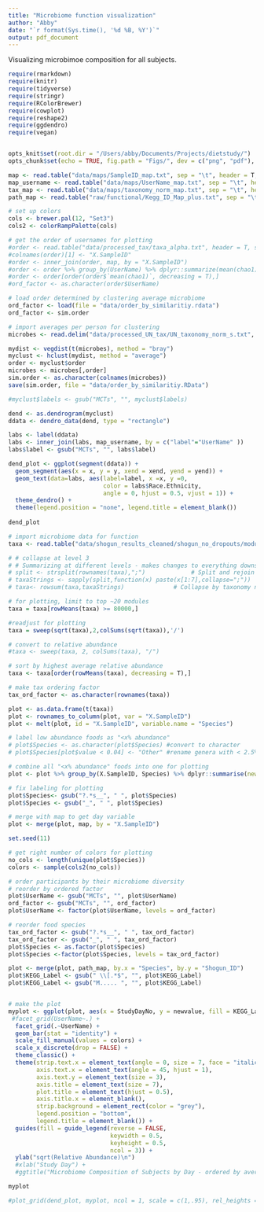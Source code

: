 ```yaml
---
title: "Microbiome function visualization"
author: "Abby"
date: "`r format(Sys.time(), '%d %B, %Y')`"
output: pdf_document
---
```


Visualizing microbimoe composition for all subjects.

```r

require(rmarkdown)
require(knitr)
require(tidyverse)
require(stringr)
require(RColorBrewer) 
require(cowplot)
require(reshape2)
require(ggdendro)
require(vegan)


opts_knit$set(root.dir = "/Users/abby/Documents/Projects/dietstudy/")
opts_chunk$set(echo = TRUE, fig.path = "Figs/", dev = c("png", "pdf"), dpi = 300)

```

```r
map <- read.table("data/maps/SampleID_map.txt", sep = "\t", header = T, comment = "")
map_username <- read.table("data/maps/UserName_map.txt", sep = "\t", header = T, comment = "")
tax_map <- read.table("data/maps/taxonomy_norm_map.txt", sep = "\t", header = T, comment = "")
path_map <- read.table("raw/functional/Kegg_ID_Map_plus.txt", sep = "\t", header = T, comment = "")

# set up colors
cols <- brewer.pal(12, "Set3")
cols2 <- colorRampPalette(cols)

# get the order of usernames for plotting
#order <- read.table("data/processed_tax/taxa_alpha.txt", header = T, sep ="\t", comment = "")
#colnames(order)[1] <- "X.SampleID"
#order <- inner_join(order, map, by = "X.SampleID")
#order <- order %>% group_by(UserName) %>% dplyr::summarize(mean(chao1))
#order <- order[order(order$`mean(chao1)`, decreasing = T),]
#ord_factor <- as.character(order$UserName)

# load order determined by clustering average microbiome
ord_factor <- load(file = "data/order_by_similaritiy.rdata")
ord_factor <- sim.order
```

```r

# import averages per person for clustering
microbes <- read.delim("data/processed_UN_tax/UN_taxonomy_norm_s.txt", row = 1)

```

```r

mydist <- vegdist(t(microbes), method = "bray")
myclust <- hclust(mydist, method = "average")
order <- myclust$order
microbes <- microbes[,order]
sim.order <- as.character(colnames(microbes))
save(sim.order, file = "data/order_by_similaritiy.RData")

#myclust$labels <- gsub("MCTs", "", myclust$labels)

dend <- as.dendrogram(myclust)
ddata <- dendro_data(dend, type = "rectangle")

labs <- label(ddata)
labs <- inner_join(labs, map_username, by = c("label"="UserName" ))
labs$label <- gsub("MCTs", "", labs$label)

dend_plot <- ggplot(segment(ddata)) + 
  geom_segment(aes(x = x, y = y, xend = xend, yend = yend)) +
  geom_text(data=labs, aes(label=label, x =x, y =0, 
                           color = labs$Race.Ethnicity, 
                           angle = 0, hjust = 0.5, vjust = 1)) +
  theme_dendro() +
  theme(legend.position = "none", legend.title = element_blank())
  
dend_plot  

```



```r
# import microbiome data for function
taxa <- read.table("data/shogun_results_cleaned/shogun_no_dropouts/modules.txt", header = T, row.names = 1, sep = "\t", comment = "")

# # collapse at level 3
# # Summarizing at different levels - makes changes to everything downstream
# split <- strsplit(rownames(taxa),";")             # Split and rejoin on lv7 to get species level
# taxaStrings <- sapply(split,function(x) paste(x[1:7],collapse=";"))
# taxa<- rowsum(taxa,taxaStrings)              # Collapse by taxonomy name

# for plotting, limit to top ~20 modules
taxa = taxa[rowMeans(taxa) >= 80000,]

#readjust for plotting
taxa = sweep(sqrt(taxa),2,colSums(sqrt(taxa)),'/')

# convert to relative abundance
#taxa <- sweep(taxa, 2, colSums(taxa), "/")

# sort by highest average relative abundance
taxa <- taxa[order(rowMeans(taxa), decreasing = T),]

# make tax ordering factor
tax_ord_factor <- as.character(rownames(taxa))

plot <- as.data.frame(t(taxa))
plot <- rownames_to_column(plot, var = "X.SampleID")
plot <- melt(plot, id = "X.SampleID", variable.name = "Species")

# label low abundance foods as "<x% abundance"
# plot$Species <- as.character(plot$Species) #convert to character
# plot$Species[plot$value < 0.04] <- "Other" #rename genera with < 2.5% abundance

# combine all "<x% abundance" foods into one for plotting
plot <- plot %>% group_by(X.SampleID, Species) %>% dplyr::summarise(newvalue = sum(value))

# fix labeling for plotting
plot$Species<- gsub("?.*s__", " ", plot$Species)
plot$Species <- gsub("_", " ", plot$Species)

# merge with map to get day variable
plot <- merge(plot, map, by = "X.SampleID")

```


```r
set.seed(11)

# get right number of colors for plotting
no_cols <- length(unique(plot$Species))
colors <- sample(cols2(no_cols))

# order participants by their microbiome diversity
# reorder by ordered factor
plot$UserName <- gsub("MCTs", "", plot$UserName)
ord_factor <- gsub("MCTs", "", ord_factor)
plot$UserName <- factor(plot$UserName, levels = ord_factor)

# reorder food species
tax_ord_factor <- gsub("?.*s__", " ", tax_ord_factor)
tax_ord_factor <- gsub("_", " ", tax_ord_factor)
plot$Species <- as.factor(plot$Species)
plot$Species <-factor(plot$Species, levels = tax_ord_factor)

plot <- merge(plot, path_map, by.x = "Species", by.y = "Shogun_ID")
plot$KEGG_Label <- gsub(" \\[.*$", "", plot$KEGG_Label)
plot$KEGG_Label <- gsub("M..... ", "", plot$KEGG_Label)


# make the plot
myplot <- ggplot(plot, aes(x = StudyDayNo, y = newvalue, fill = KEGG_Label)) +
 #facet_grid(UserName~.) +
  facet_grid(.~UserName) +
  geom_bar(stat = "identity") +
  scale_fill_manual(values = colors) +
  scale_x_discrete(drop = FALSE) +
  theme_classic() +
  theme(strip.text.x = element_text(angle = 0, size = 7, face = "italic"),
        axis.text.x = element_text(angle = 45, hjust = 1),
        axis.text.y = element_text(size = 3),
        axis.title = element_text(size = 7),
        plot.title = element_text(hjust = 0.5),
        axis.title.x = element_blank(),
        strip.background = element_rect(color = "grey"), 
        legend.position = "bottom",
        legend.title = element_blank()) +
  guides(fill = guide_legend(reverse = FALSE, 
                             keywidth = 0.5, 
                             keyheight = 0.5, 
                             ncol = 3)) +
  ylab("sqrt(Relative Abundance)\n") 
  #xlab("Study Day") +
  #ggtitle("Microbiome Composition of Subjects by Day - ordered by average microbiome similarity")

myplot
```

```r

#plot_grid(dend_plot, myplot, ncol = 1, scale = c(1,.95), rel_heights = c(1, 1.4))

```
